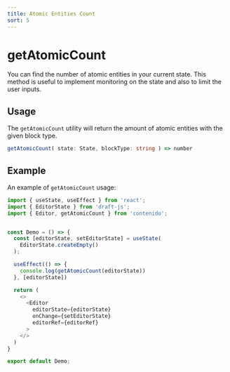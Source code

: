 ```yaml
---
title: Atomic Entities Count
sort: 5
---
```


# getAtomicCount

You can find the number of atomic entities in your current state. This method is
useful to implement monitoring on the state and also to limit the user inputs.

## Usage

The `getAtomicCount` utility will return the amount of atomic entities with the given
block type.

```ts
getAtomicCount( state: State, blockType: string ) => number
```

## Example

An example of `getAtomicCount` usage:

```ts
import { useState, useEffect } from 'react';
import { EditorState } from 'draft-js';
import { Editor, getAtomicCount } from 'contenido';


const Demo = () => {
  const [editorState, setEditorState] = useState(
    EditorState.createEmpty()
  );

  useEffect(() => {
    console.log(getAtomicCount(editorState))
  }, [editorState])

  return (
    <>
      <Editor
        editorState={editorState}
        onChange={setEditorState}
        editorRef={editorRef}
      >
    </>
  )
}

export default Demo;
```
